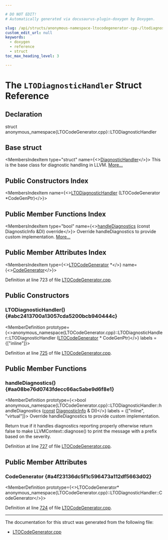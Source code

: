 ```yaml
---

# DO NOT EDIT!
# Automatically generated via docusaurus-plugin-doxygen by Doxygen.

slug: /api/structs/anonymous-namespace-ltocodegenerator-cpp-/ltodiagnostichandler
custom_edit_url: null
keywords:
  - doxygen
  - reference
  - struct
toc_max_heading_level: 3

---
```





# The `LTODiagnosticHandler` Struct Reference

<DoxygenPage pluginConfig={pluginConfig}>



## Declaration

<CodeBlock>struct anonymous_namespace{LTOCodeGenerator.cpp}::LTODiagnosticHandler</CodeBlock>

## Base struct

<MembersIndex>

<MembersIndexItem
  type="struct"
  name={<><a href="/docs/api/structs/llvm/diagnostichandler">DiagnosticHandler</a></>}>
This is the base class for diagnostic handling in LLVM. <a href="/docs/api/structs/llvm/diagnostichandler/#details">More...</a>
</MembersIndexItem>

</MembersIndex>

## Public Constructors Index

<MembersIndex>

<MembersIndexItem
  name={<><a href="#abc2413700a13057cda5200bcb940444c">LTODiagnosticHandler</a> (LTOCodeGenerator &#42;CodeGenPtr)</>}>
</MembersIndexItem>

</MembersIndex>

## Public Member Functions Index

<MembersIndex>

<MembersIndexItem
  type="bool"
  name={<><a href="#aa08be76d0743fdecc66ac5abe9d6f8e1">handleDiagnostics</a> (const DiagnosticInfo &amp;DI) override</>}>
Override handleDiagnostics to provide custom implementation. <a href="#aa08be76d0743fdecc66ac5abe9d6f8e1">More...</a>
</MembersIndexItem>

</MembersIndex>

## Public Member Attributes Index

<MembersIndex>

<MembersIndexItem
  type={<><a href="/docs/api/structs/llvm/ltocodegenerator">LTOCodeGenerator</a> &#42;</>}
  name={<><a href="#a4f23136dc5f1c596473a112df5663d02">CodeGenerator</a></>}>
</MembersIndexItem>

</MembersIndex>


Definition at line 723 of file <a href="/docs/api/files/lib/lib/lto/ltocodegenerator-cpp">LTOCodeGenerator.cpp</a>.

<SectionDefinition>

## Public Constructors

### LTODiagnosticHandler() {#abc2413700a13057cda5200bcb940444c}

<MemberDefinition
  prototype={<>anonymous&#95;namespace&#123;LTOCodeGenerator.cpp&#125;::LTODiagnosticHandler::LTODiagnosticHandler (<a href="/docs/api/structs/llvm/ltocodegenerator">LTOCodeGenerator</a> &#42; CodeGenPtr)</>}
  labels = {["inline"]}>

Definition at line <a href="/docs/api/files/lib/lib/lto/ltocodegenerator-cpp/#l00725">725</a> of file <a href="/docs/api/files/lib/lib/lto/ltocodegenerator-cpp">LTOCodeGenerator.cpp</a>.
</MemberDefinition>

</SectionDefinition>

<SectionDefinition>

## Public Member Functions

### handleDiagnostics() {#aa08be76d0743fdecc66ac5abe9d6f8e1}

<MemberDefinition
  prototype={<>bool anonymous&#95;namespace&#123;LTOCodeGenerator.cpp&#125;::LTODiagnosticHandler::handleDiagnostics (<a href="/docs/api/files/lib/lib/target/lib/target/aarch64/aarch64promoteconstant-cpp/#a90f8350fecae261c25be85d38b451bff">const</a> <a href="/docs/api/classes/llvm/diagnosticinfo">DiagnosticInfo</a> &amp; DI)</>}
  labels = {["inline", "virtual"]}>
Override handleDiagnostics to provide custom implementation.

Return true if it handles diagnostics reporting properly otherwise return false to make LLVMContext::diagnose() to print the message with a prefix based on the severity.

Definition at line <a href="/docs/api/files/lib/lib/lto/ltocodegenerator-cpp/#l00727">727</a> of file <a href="/docs/api/files/lib/lib/lto/ltocodegenerator-cpp">LTOCodeGenerator.cpp</a>.
</MemberDefinition>

</SectionDefinition>

<SectionDefinition>

## Public Member Attributes

### CodeGenerator {#a4f23136dc5f1c596473a112df5663d02}

<MemberDefinition
  prototype={<>LTOCodeGenerator&#42; anonymous&#95;namespace&#123;LTOCodeGenerator.cpp&#125;::LTODiagnosticHandler::CodeGenerator</>}>

Definition at line <a href="/docs/api/files/lib/lib/lto/ltocodegenerator-cpp/#l00724">724</a> of file <a href="/docs/api/files/lib/lib/lto/ltocodegenerator-cpp">LTOCodeGenerator.cpp</a>.
</MemberDefinition>

</SectionDefinition>

<hr/>

The documentation for this struct was generated from the following file:

<ul>
<li><a href="/docs/api/files/lib/lib/lto/ltocodegenerator-cpp">LTOCodeGenerator.cpp</a></li>
</ul>

</DoxygenPage>
